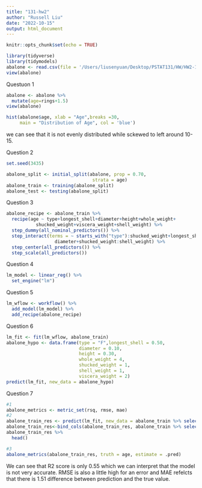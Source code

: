 ```yaml
---
title: "131-hw2"
author: "Russell Liu"
date: "2022-10-15"
output: html_document
---
```


```r
knitr::opts_chunk$set(echo = TRUE)
```

```r
library(tidyverse)
library(tidymodels)
abalone <- read.csv(file = '/Users/liusenyuan/Desktop/PSTAT131/HW/HW2-131/data/abalone.csv')
view(abalone)
```

Questuon 1

```r
abalone <- abalone %>%
  mutate(age=rings+1.5)
view(abalone)
```

```r
hist(abalone$age, xlab = "Age",breaks =30, 
     main = "Distribution of Age", col = 'blue')
```

we can see that it is not evenly distributed while sckewed to left around 10-15.

Question 2

```r
set.seed(3435)

abalone_split <- initial_split(abalone, prop = 0.70,
                                strata = age)
abalone_train <- training(abalone_split)
abalone_test <- testing(abalone_split)
```

Question 3

```r
abalone_recipe <- abalone_train %>%
  recipe(age ~ type+longest_shell+diameter+height+whole_weight+
           shucked_weight+viscera_weight+shell_weight) %>% 
  step_dummy(all_nominal_predictors()) %>% 
  step_interact(terms = ~ starts_with("type"):shucked_weight+longest_shell:
                  diameter+shucked_weight:shell_weight) %>% 
  step_center(all_predictors()) %>% 
  step_scale(all_predictors())
```

Question 4

```r
lm_model <- linear_reg() %>% 
  set_engine("lm")
```

Question 5

```r
lm_wflow <- workflow() %>% 
  add_model(lm_model) %>% 
  add_recipe(abalone_recipe)
```

Question 6

```r
lm_fit <- fit(lm_wflow, abalone_train)
abalone_hypo <- data.frame(type = "F",longest_shell = 0.50, 
                           diameter = 0.10, 
                           height = 0.30,
                           whole_weight = 4,
                           shucked_weight = 1, 
                           shell_weight = 1,
                           viscera_weight = 2)
predict(lm_fit, new_data = abalone_hypo)
```

Question 7

```r
#1
abalone_metrics <- metric_set(rsq, rmse, mae)
#2
abalone_train_res <- predict(lm_fit, new_data = abalone_train %>% select(-age))
abalone_train_res<-bind_cols(abalone_train_res, abalone_train %>% select(age))
abalone_train_res %>%
  head()
```

```r
#3
abalone_metrics(abalone_train_res, truth = age, estimate = .pred)
```

We can see that R2 score is only 0.55 which we can interpret that the model is not very accurate. RMSE is also a little high for an error and MAE refelcts that there is 1.51 difference between prediction and the true value.

